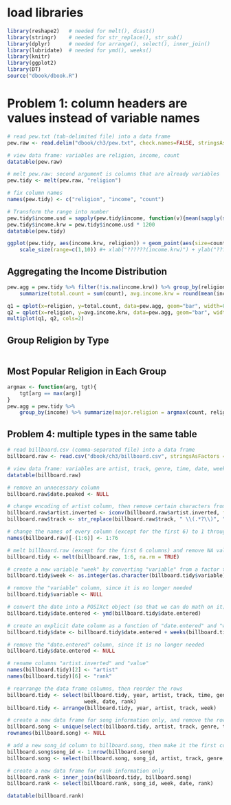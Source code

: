 


# load libraries

```r
library(reshape2)   # needed for melt(), dcast()
library(stringr)    # needed for str_replace(), str_sub()
library(dplyr)      # needed for arrange(), select(), inner_join()
library(lubridate)  # needed for ymd(), weeks()
library(knitr)
library(ggplot2)
library(DT)
source("dbook/dbook.R")
```

# Problem 1: column headers are values instead of variable names

```r
# read pew.txt (tab-delimited file) into a data frame
pew.raw <- read.delim("dbook/ch3/pew.txt", check.names=FALSE, stringsAsFactors=FALSE)

# view data frame: variables are religion, income, count
datatable(pew.raw)

# melt pew.raw: second argument is columns that are already variables
pew.tidy <- melt(pew.raw, "religion")

# fix column names
names(pew.tidy) <- c("religion", "income", "count")

# Transform the range into number
pew.tidy$income.usd = sapply(pew.tidy$income, function(v){mean(sapply(str_extract_all(v, "\\d+"), as.integer))})
pew.tidy$income.krw = pew.tidy$income.usd * 1200
datatable(pew.tidy)

ggplot(pew.tidy, aes(income.krw, religion)) + geom_point(aes(size=count)) + 
	scale_size(range=c(1,10)) #+ xlab("??????(income.krw)") + ylab("??????(religion)")

```

## Aggregating the Income Distribution
```r
pew.agg = pew.tidy %>% filter(!is.na(income.krw)) %>% group_by(religion) %>% 
	summarize(total.count = sum(count), avg.income.krw = round(mean(income.krw*count) / sum(count)))

q1 = qplot(x=religion, y=total.count, data=pew.agg, geom="bar", width=0.5, stat="identity") + coord_flip()
q2 = qplot(x=religion, y=avg.income.krw, data=pew.agg, geom="bar", width=0.5, stat="identity") + coord_flip()
multiplot(q1, q2, cols=2)

```

## Group Religion by Type

```r

```


## Most Popular Religion in Each Group
```r
argmax <- function(arg, tgt){
	tgt[arg == max(arg)]
}
pew.agg = pew.tidy %>% 
	group_by(income) %>% summarize(major.religion = argmax(count, religion))
```


## Problem 4: multiple types in the same table

```r
# read billboard.csv (comma-separated file) into a data frame
billboard.raw <- read.csv("dbook/ch3/billboard.csv", stringsAsFactors = FALSE)

# view data frame: variables are artist, track, genre, time, date, week, rank
datatable(billboard.raw)

# remove an unnecessary column
billboard.raw$date.peaked <- NULL

# change encoding of artist column, then remove certain characters from track column
billboard.raw$artist.inverted <- iconv(billboard.raw$artist.inverted, from="MAC", to="UTF-8")
billboard.raw$track <- str_replace(billboard.raw$track, " \\(.*?\\)", "")

# change the names of every column (except for the first 6) to 1 through 76
names(billboard.raw)[-(1:6)] <- 1:76

# melt billboard.raw (except for the first 6 columns) and remove NA values
billboard.tidy <- melt(billboard.raw, 1:6, na.rm = TRUE)

# create a new variable "week" by converting "variable" from a factor to an integer
billboard.tidy$week <- as.integer(as.character(billboard.tidy$variable))

# remove the "variable" column, since it is no longer needed
billboard.tidy$variable <- NULL

# convert the date into a POSIXct object (so that we can do math on it)
billboard.tidy$date.entered <- ymd(billboard.tidy$date.entered)

# create an explicit date column as a function of "date.entered" and "week"
billboard.tidy$date <- billboard.tidy$date.entered + weeks(billboard.tidy$week - 1)

# remove the "date.entered" column, since it is no longer needed
billboard.tidy$date.entered <- NULL

# rename columns "artist.inverted" and "value"
names(billboard.tidy)[2] <- "artist"
names(billboard.tidy)[6] <- "rank"

# rearrange the data frame columns, then reorder the rows
billboard.tidy <- select(billboard.tidy, year, artist, track, time, genre,
                         week, date, rank)
billboard.tidy <- arrange(billboard.tidy, year, artist, track, week)

# create a new data frame for song information only, and remove the row names
billboard.song <- unique(select(billboard.tidy, artist, track, genre, time))
rownames(billboard.song) <- NULL

# add a new song_id column to billboard.song, then make it the first column
billboard.song$song_id <- 1:nrow(billboard.song)
billboard.song <- select(billboard.song, song_id, artist, track, genre, time)

# create a new data frame for rank information only
billboard.rank <- inner_join(billboard.tidy, billboard.song)
billboard.rank <- select(billboard.rank, song_id, week, date, rank)

datatable(billboard.rank)
```



